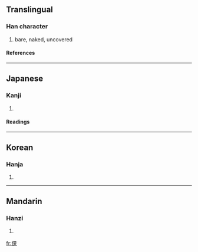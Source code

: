 ==Translingual==
===Han character===
{{Han char|rad=人|as=08|sn=10|four=|canj=人田木 (OWD)}}
# bare, naked, uncovered
====References====
{{Han ref|kx=0109.070|dkj=00797|dj=0232.050|hdz=10177.030|uh=502E|ud=20526}}
----
==Japanese==
===Kanji===
{{ja-kanji|grade=|rs=人08}}
# {{defn|Japanese}}
====Readings====
{{ja-readings|on=[[ら]] (ra), [[か]] (ka), [[げ]] (ge)|kun=[[はだか]] (hadaka), [[せまい]] (semai), [[かたぬぐ]] (katanugu), [[すはだ]] (suhada)}}
----
==Korean==
===Hanja===
{{ko-hanja|hangeul=라|rv=ra|mr=ra}}
# {{defn|Korean}}
----
==Mandarin==
===Hanzi===
{{cmn-hanzi|pin=[[lèng]] (leng4), [[líng]] (ling2), [[luǒ]] (luo3)|wg=leng<sup>4</sup>, ling<sup>2</sup>, lo<sup>3</sup>}}
# {{defn|Mandarin}}

[[fr:倮]]
